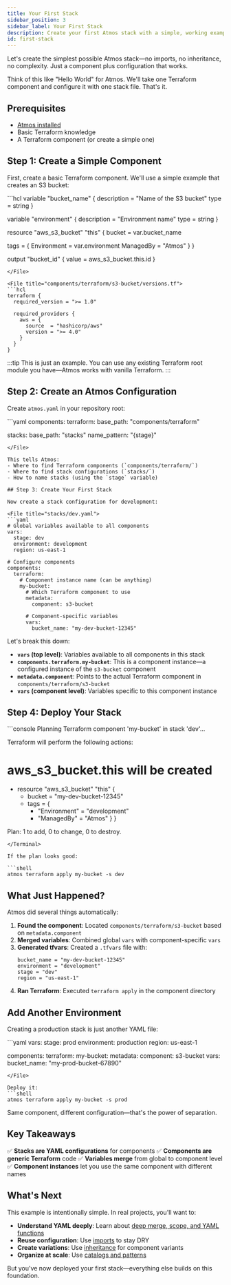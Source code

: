 ```yaml
---
title: Your First Stack
sidebar_position: 3
sidebar_label: Your First Stack
description: Create your first Atmos stack with a simple, working example
id: first-stack
---
```


<Intro>
Let's create the simplest possible Atmos stack—no imports, no inheritance, no complexity. Just a component plus configuration that works.
</Intro>

Think of this like "Hello World" for Atmos. We'll take one Terraform component and configure it with one stack file. That's it.

## Prerequisites

- [Atmos installed](/install)
- Basic Terraform knowledge
- A Terraform component (or create a simple one)

## Step 1: Create a Simple Component

First, create a basic Terraform component. We'll use a simple example that creates an S3 bucket:

<File title="components/terraform/s3-bucket/main.tf">
```hcl
variable "bucket_name" {
  description = "Name of the S3 bucket"
  type        = string
}

variable "environment" {
  description = "Environment name"
  type        = string
}

resource "aws_s3_bucket" "this" {
  bucket = var.bucket_name

  tags = {
    Environment = var.environment
    ManagedBy   = "Atmos"
  }
}

output "bucket_id" {
  value = aws_s3_bucket.this.id
}
```
</File>

<File title="components/terraform/s3-bucket/versions.tf">
```hcl
terraform {
  required_version = ">= 1.0"

  required_providers {
    aws = {
      source  = "hashicorp/aws"
      version = ">= 4.0"
    }
  }
}
```
</File>

:::tip
This is just an example. You can use any existing Terraform root module you have—Atmos works with vanilla Terraform.
:::

## Step 2: Create an Atmos Configuration

Create `atmos.yaml` in your repository root:

<File title="atmos.yaml">
```yaml
components:
  terraform:
    base_path: "components/terraform"

stacks:
  base_path: "stacks"
  name_pattern: "{stage}"
```
</File>

This tells Atmos:
- Where to find Terraform components (`components/terraform/`)
- Where to find stack configurations (`stacks/`)
- How to name stacks (using the `stage` variable)

## Step 3: Create Your First Stack

Now create a stack configuration for development:

<File title="stacks/dev.yaml">
```yaml
# Global variables available to all components
vars:
  stage: dev
  environment: development
  region: us-east-1

# Configure components
components:
  terraform:
    # Component instance name (can be anything)
    my-bucket:
      # Which Terraform component to use
      metadata:
        component: s3-bucket

      # Component-specific variables
      vars:
        bucket_name: "my-dev-bucket-12345"
```
</File>

Let's break this down:

- **`vars` (top level)**: Variables available to all components in this stack
- **`components.terraform.my-bucket`**: This is a component instance—a configured instance of the `s3-bucket` component
- **`metadata.component`**: Points to the actual Terraform component in `components/terraform/s3-bucket`
- **`vars` (component level)**: Variables specific to this component instance

## Step 4: Deploy Your Stack

<Terminal title="atmos terraform plan my-bucket -s dev">
```console
Planning Terraform component 'my-bucket' in stack 'dev'...

Terraform will perform the following actions:

  # aws_s3_bucket.this will be created
  + resource "aws_s3_bucket" "this" {
      + bucket = "my-dev-bucket-12345"
      + tags   = {
          + "Environment" = "development"
          + "ManagedBy"   = "Atmos"
        }
    }

Plan: 1 to add, 0 to change, 0 to destroy.
```
</Terminal>

If the plan looks good:

```shell
atmos terraform apply my-bucket -s dev
```

## What Just Happened?

Atmos did several things automatically:

1. **Found the component**: Located `components/terraform/s3-bucket` based on `metadata.component`
2. **Merged variables**: Combined global `vars` with component-specific `vars`
3. **Generated tfvars**: Created a `.tfvars` file with:
   ```hcl
   bucket_name = "my-dev-bucket-12345"
   environment = "development"
   stage = "dev"
   region = "us-east-1"
   ```
4. **Ran Terraform**: Executed `terraform apply` in the component directory

## Add Another Environment

Creating a production stack is just another YAML file:

<File title="stacks/prod.yaml">
```yaml
vars:
  stage: prod
  environment: production
  region: us-east-1

components:
  terraform:
    my-bucket:
      metadata:
        component: s3-bucket
      vars:
        bucket_name: "my-prod-bucket-67890"
```
</File>

Deploy it:
```shell
atmos terraform apply my-bucket -s prod
```

Same component, different configuration—that's the power of separation.

## Key Takeaways

✅ **Stacks are YAML configurations** for components
✅ **Components are generic Terraform** code
✅ **Variables merge** from global to component level
✅ **Component instances** let you use the same component with different names

## What's Next

This example is intentionally simple. In real projects, you'll want to:

- **Understand YAML deeply**: Learn about [deep merge, scope, and YAML functions](/core-concepts/yaml-guide)
- **Reuse configuration**: Use [imports](/core-concepts/imports-basics) to stay DRY
- **Create variations**: Use [inheritance](/core-concepts/inheritance-basics) for component variants
- **Organize at scale**: Use [catalogs and patterns](/core-concepts/organizing-stacks)

But you've now deployed your first stack—everything else builds on this foundation.
